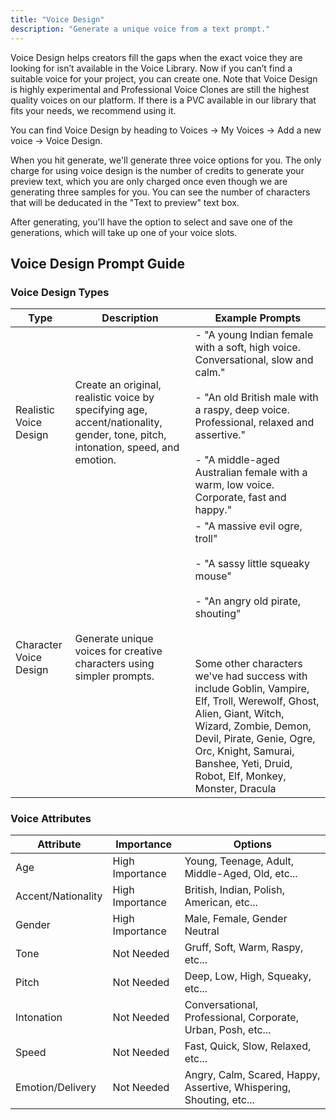 ```yaml
---
title: "Voice Design"
description: "Generate a unique voice from a text prompt."
---
```


Voice Design helps creators fill the gaps when the exact voice they are looking for isn’t available in the Voice Library. Now if you can’t find a suitable voice for your project, you can create one.  Note that Voice Design is highly experimental and Professional Voice Clones are still the highest quality voices on our platform. If there is a PVC available in our library that fits your needs, we recommend using it. 

You can find Voice Design by heading to Voices -> My Voices -> Add a new voice -> Voice Design. 

When you hit generate, we'll generate three voice options for you. The only charge for using voice design is the number of credits to generate your preview text, which you are only charged once even though we are generating three samples for you. You can see the number of characters that will be deducated in the "Text to preview" text box.

After generating, you'll have the option to select and save one of the generations, which will take up one of your voice slots.

## Voice Design Prompt Guide

### Voice Design Types

| Type | Description | Example Prompts |
|------|-------------|-----------------|
| Realistic Voice Design | Create an original, realistic voice by specifying age, accent/nationality, gender, tone, pitch, intonation, speed, and emotion. | - "A young Indian female with a soft, high voice. Conversational, slow and calm."<br></br> - "An old British male with a raspy, deep voice. Professional, relaxed and assertive."<br></br> - "A middle-aged Australian female with a warm, low voice. Corporate, fast and happy." |
| Character Voice Design | Generate unique voices for creative characters using simpler prompts. | - "A massive evil ogre, troll"<br></br>- "A sassy little squeaky mouse"<br></br>- "An angry old pirate, shouting" <br></br><br></br> Some other characters we've had success with include Goblin, Vampire, Elf, Troll, Werewolf, Ghost, Alien, Giant, Witch, Wizard, Zombie, Demon, Devil, Pirate, Genie, Ogre, Orc, Knight, Samurai, Banshee, Yeti, Druid, Robot, Elf, Monkey, Monster, Dracula |

### Voice Attributes

| Attribute | Importance | Options |
|-----------|------------|----------|
| Age | High Importance | Young, Teenage, Adult, Middle-Aged, Old, etc... |
| Accent/Nationality | High Importance | British, Indian, Polish, American, etc... |
| Gender | High Importance | Male, Female, Gender Neutral |
| Tone | Not Needed | Gruff, Soft, Warm, Raspy, etc... |
| Pitch | Not Needed | Deep, Low, High, Squeaky, etc... |
| Intonation | Not Needed | Conversational, Professional, Corporate, Urban, Posh, etc... |
| Speed | Not Needed | Fast, Quick, Slow, Relaxed, etc... |
| Emotion/Delivery | Not Needed | Angry, Calm, Scared, Happy, Assertive, Whispering, Shouting, etc... |